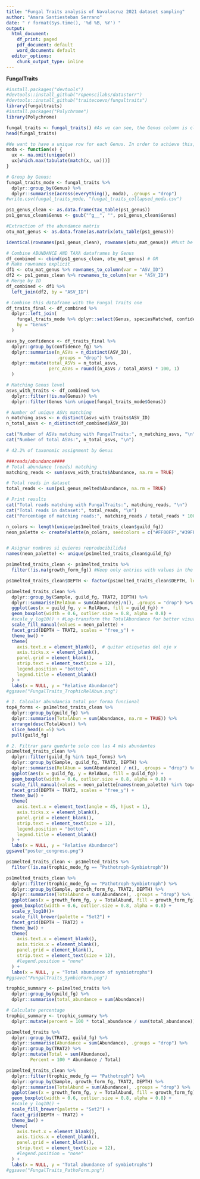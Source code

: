 ```yaml
---
title: "Fungal Traits analysis of Navalacruz 2021 dataset sampling"
author: "Amara Santiesteban Serrano"
date: " r format(Sys.time(), '%d %B, %Y') "
output: 
  html_document:
    df_print: paged
    pdf_document: default
    word_document: default
  editor_options:
    chunk_output_type: inline
---
```


**FungalTraits**

```r
#install.packages("devtools")
#devtools::install_github("ropenscilabs/datastorr")
#devtools::install_github("traitecoevo/fungaltraits")
library(fungaltraits)
#install.packages("Polychrome")
library(Polychrome)
```

```r
fungal_traits <- fungal_traits() #As we can see, the Genus column is clean. However in our dataset every genus name contains a "g__" as a prefix. In order to match both datasets we need to get rid of that prefix:
head(fungal_traits)
```

```r
#We want to have a unique row for each Genus. In order to achieve this, we calculate the most frequent value (the mode) for each Genus in terms of each variable:
moda <- function(x) {
  ux <- na.omit(unique(x))
  ux[which.max(tabulate(match(x, ux)))]
}

# Group by Genus: 
fungal_traits_mode <- fungal_traits %>%
  dplyr::group_by(Genus) %>%
  dplyr::summarise(across(everything(), moda), .groups = "drop")
#write.csv(fungal_traits_mode, "fungal_traits_collapsed_moda.csv")
```

```r

ps1_genus_clean <- as.data.frame(tax_table(ps1_genus)) 
ps1_genus_clean$Genus <- gsub("^g__", "", ps1_genus_clean$Genus)

#Extraction of the abundance matrix
otu_mat_genus <- as.data.frame(as.matrix(otu_table(ps1_genus)))

identical(rownames(ps1_genus_clean), rownames(otu_mat_genus)) #Must be TRUE

# Combine ABUNDANCE AND TAXA dataframes by Genus
df_combined <- cbind(ps1_genus_clean, otu_mat_genus) # OR
# Make rownames explicit
df1 <- otu_mat_genus %>% rownames_to_column(var = "ASV_ID")
df2 <- ps1_genus_clean %>% rownames_to_column(var = "ASV_ID")
# Merge by ID
df_combined <- df1 %>% 
  left_join(df2, by = "ASV_ID")

# Combine this dataframe with the Fungal Traits one
df_traits_final <- df_combined %>%
  dplyr::left_join(
    fungal_traits_mode %>% dplyr::select(Genus, speciesMatched, confidence_fg, growth_form_fg, guild_fg, notes_fg, trophic_mode_fg),  
    by = "Genus"
  )
```

```r
asvs_by_confidence <- df_traits_final %>%
  dplyr::group_by(confidence_fg) %>%
  dplyr::summarise(n_ASVs = n_distinct(ASV_ID),
                   .groups = "drop") %>%
  dplyr::mutate(total_ASVs = n_total_asvs,
                perc_ASVs = round((n_ASVs / total_ASVs) * 100, 1)
  )
```

```r
# Matching Genus level
asvs_with_traits <- df_combined %>%
  dplyr::filter(!is.na(Genus)) %>%
  dplyr::filter(Genus %in% unique(fungal_traits_mode$Genus))

# Number of unique ASVs matching
n_matching_asvs <- n_distinct(asvs_with_traits$ASV_ID)
n_total_asvs <- n_distinct(df_combined$ASV_ID)

cat("Number of ASVs matching with FungalTraits:", n_matching_asvs, "\n")
cat("Number of total ASVs:", n_total_asvs, "\n")

# 42.2% of taxonomic assignment by Genus

###reads/abundance####
# Total abundance (reads) matching
matching_reads <- sum(asvs_with_traits$Abundance, na.rm = TRUE)

# Total reads in dataset
total_reads <- sum(ps1_genus_melted$Abundance, na.rm = TRUE)

# Print results
cat("Total reads matching with FungalTraits:", matching_reads, "\n")
cat("Total reads in dataset:", total_reads, "\n")
cat("Percentage of matching reads:", matching_reads / total_reads * 100, "%\n") #This means that the 42% of ASVs matched with the fungal traits database actually represents 80% of the most abundant ASVs (fungal traits does not have info for our less abundant ASV, which is ok)
```

################################################################################

```r
n_colors <- length(unique(ps1melted_traits_clean$guild_fg))
neon_palette <- createPalette(n_colors, seedcolors = c("#FF00FF","#39FF14", "#FF6EC7", "#00FFFF","#FFFF00"), range = c(40, 100))


# Asignar nombres si quieres reproducibilidad
names(neon_palette) <- unique(ps1melted_traits_clean$guild_fg)
```

```r
ps1melted_traits_clean <- ps1melted_traits %>%
  filter(!is.na(growth_form_fg)) #Keep only entries with values in the column 'guild_fg'

ps1melted_traits_clean$DEPTH <- factor(ps1melted_traits_clean$DEPTH, levels = c("topsoil", "subsoil"))

ps1melted_traits_clean %>%
  dplyr::group_by(Sample, guild_fg, TRAT2, DEPTH) %>%
  dplyr::summarise(RelAbun = sum(Abundance)/n(), .groups = "drop") %>%
  ggplot(aes(x = guild_fg, y = RelAbun, fill = guild_fg)) +
  geom_boxplot(width = 0.6, outlier.size = 0.8, alpha = 0.8) +
  #scale_y_log10() + #Log-transform the TotalAbundance for better visualization
  scale_fill_manual(values = neon_palette) +  
  facet_grid(DEPTH ~ TRAT2, scales = "free_y") +
  theme_bw() +
  theme(
    axis.text.x = element_blank(),  # quitar etiquetas del eje x
    axis.ticks.x = element_blank(),
    panel.grid = element_blank(),
    strip.text = element_text(size = 12),
    legend.position = "bottom",  
    legend.title = element_blank()
  ) +
  labs(x = NULL, y = "Relative Abundance")
#ggsave("FungalTraits_TrophicRelAbun.png")
```

```r
# 1. Calcular abundancia total por forma funcional
top4_forms <- ps1melted_traits_clean %>%
  dplyr::group_by(guild_fg) %>%
  dplyr::summarise(TotalAbun = sum(Abundance, na.rm = TRUE)) %>%
  arrange(desc(TotalAbun)) %>%
  slice_head(n =5) %>%
  pull(guild_fg)

# 2. Filtrar para quedarte solo con las 4 más abundantes
ps1melted_traits_clean %>%
  dplyr::filter(guild_fg %in% top4_forms) %>%
  dplyr::group_by(Sample, guild_fg, TRAT2, DEPTH) %>%
  dplyr::summarise(RelAbun = sum(Abundance) / n(), .groups = "drop") %>%
  ggplot(aes(x = guild_fg, y = RelAbun, fill = guild_fg)) +
  geom_boxplot(width = 0.6, outlier.size = 0.8, alpha = 0.8) +
  scale_fill_manual(values = neon_palette[names(neon_palette) %in% top4_forms]) +
  facet_grid(DEPTH ~ TRAT2, scales = "free_y") +
  theme_bw() +
  theme(
    axis.text.x = element_text(angle = 45, hjust = 1),
    axis.ticks.x = element_blank(),
    panel.grid = element_blank(),
    strip.text = element_text(size = 12),
    legend.position = "bottom",
    legend.title = element_blank()
  ) +
  labs(x = NULL, y = "Relative Abundance")
ggsave("poster_congreso.png")
```

```r
ps1melted_traits_clean <- ps1melted_traits %>%
  filter(!is.na(trophic_mode_fg == "Pathotroph-Symbiotroph"))

ps1melted_traits_clean %>%
  dplyr::filter(trophic_mode_fg == "Pathotroph-Symbiotroph") %>%
  dplyr::group_by(Sample, growth_form_fg, TRAT2, DEPTH) %>%
  dplyr::summarise(TotalAbund = sum(Abundance), .groups = "drop") %>%
  ggplot(aes(x = growth_form_fg, y = TotalAbund, fill = growth_form_fg)) +
  geom_boxplot(width = 0.6, outlier.size = 0.8, alpha = 0.8) +
  scale_y_log10()+
  scale_fill_brewer(palette = "Set2") +
  facet_grid(DEPTH ~ TRAT2) +
  theme_bw() +
  theme(
    axis.text.x = element_blank(),
    axis.ticks.x = element_blank(),
    panel.grid = element_blank(),
    strip.text = element_text(size = 12),
    #legend.position = "none"
  ) +
  labs(x = NULL, y = "Total abundance of symbiotrophs")
#ggsave("FungalTraits_SymbioForm.png")
```

```r
trophic_summary <- ps1melted_traits %>%
  dplyr::group_by(guild_fg) %>%
  dplyr::summarise(total_abundance = sum(Abundance))

# Calculate percentage
trophic_summary <- trophic_summary %>%
  dplyr::mutate(percent = 100 * total_abundance / sum(total_abundance))

ps1melted_traits %>%
  dplyr::group_by(TRAT2, guild_fg) %>%
  dplyr::summarise(Abundance = sum(Abundance), .groups = "drop") %>%
  dplyr::group_by(TRAT2) %>%
  dplyr::mutate(Total = sum(Abundance),
         Percent = 100 * Abundance / Total)

```


```r
ps1melted_traits_clean %>%
  dplyr::filter(trophic_mode_fg == "Pathotroph") %>%
  dplyr::group_by(Sample, growth_form_fg, TRAT2, DEPTH) %>%
  dplyr::summarise(TotalAbund = sum(Abundance), .groups = "drop") %>%
  ggplot(aes(x = growth_form_fg, y = TotalAbund, fill = growth_form_fg)) +
  geom_boxplot(width = 0.6, outlier.size = 0.8, alpha = 0.8) +
  #scale_y_log10() +
  scale_fill_brewer(palette = "Set2") +
  facet_grid(DEPTH ~ TRAT2) +
  theme_bw() +
  theme(
    axis.text.x = element_blank(),
    axis.ticks.x = element_blank(),
    panel.grid = element_blank(),
    strip.text = element_text(size = 12),
    #legend.position = "none"
  ) +
  labs(x = NULL, y = "Total abundance of symbiotrophs")
#ggsave("FungalTraits_PathoForm.png")
```


